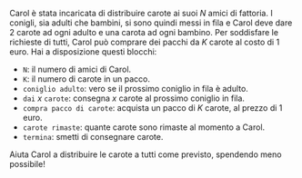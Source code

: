 
Carol è stata incaricata di distribuire carote ai suoi $N$ amici di fattoria.
I conigli, sia adulti che bambini, si sono quindi messi in fila e Carol deve dare 2 carote ad ogni adulto e una carota ad ogni bambino.
Per soddisfare le richieste di tutti, Carol può comprare dei pacchi da $K$ carote al costo di 1 euro.
Hai a disposizione questi blocchi:

- `N`: il numero di amici di Carol.
- `K`: il numero di carote in un pacco.
- `coniglio adulto`: vero se il prossimo coniglio in fila è adulto.
- `dai` $x$ `carote`: consegna $x$ carote al prossimo coniglio in fila.
- `compra pacco di carote`: acquista un pacco di $K$ carote, al prezzo di 1 euro.
- `carote rimaste`: quante carote sono rimaste al momento a Carol.
- `termina`: smetti di consegnare carote.

Aiuta Carol a distribuire le carote a tutti come previsto, spendendo meno possibile! 

<Blockly
  customBlocks={customBlocks}
  initialBlocks={initialBlocks}
  testcases={testcases}
  visualizer={Visualizer}
/>
